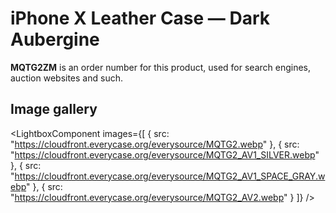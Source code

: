 
# iPhone X Leather Case — Dark Aubergine

<Callout type='info' emoji='👉🏻'>**MQTG2ZM** is an order number for this product, used for search engines, auction websites and such.</Callout>

## Image gallery

<LightboxComponent
    images={[
      {
        src: "https://cloudfront.everycase.org/everysource/MQTG2.webp"
      },
      {
        src: "https://cloudfront.everycase.org/everysource/MQTG2_AV1_SILVER.webp"
      },
      {
        src: "https://cloudfront.everycase.org/everysource/MQTG2_AV1_SPACE_GRAY.webp"
      },
      {
        src: "https://cloudfront.everycase.org/everysource/MQTG2_AV2.webp"
      }
    ]}
  />
